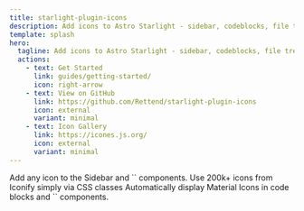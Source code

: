 ```yaml
---
title: starlight-plugin-icons
description: Add icons to Astro Starlight - sidebar, codeblocks, file tree
template: splash
hero:
  tagline: Add icons to Astro Starlight - sidebar, codeblocks, file tree
  actions:
    - text: Get Started
      link: guides/getting-started/
      icon: right-arrow
    - text: View on GitHub
      link: https://github.com/Rettend/starlight-plugin-icons
      icon: external
      variant: minimal
    - text: Icon Gallery
      link: https://icones.js.org/
      icon: external
      variant: minimal
---
```


<CardGrid stagger>
	<Card title="Sidebar & Card Icons" icon="i-ph:popsicle-duotone" bordered>
		Add any icon to the Sidebar and `<Card>` components.
	</Card>
	<Card title="Iconify Support" icon="i-ph-puzzle-piece-duotone" bordered>
		Use 200k+ icons from Iconify simply via CSS classes
	</Card>
	<Card title="Code Block Icons" icon="i-ph:code-block-duotone" bordered>
		Automatically display
    <Link href="https://github.com/material-extensions/vscode-material-icon-theme">Material Icons</Link>
    in code blocks and `<FileTree>` components.
	</Card>
</CardGrid>
